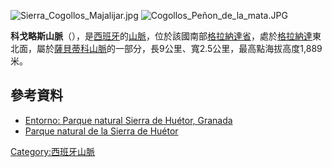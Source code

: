 {{Coord|37|17|30|N|3|31|40|W|display=title}}

[[Image:Sierra_Cogollos_Majalijar.jpg|right]]
[[Image:Cogollos_Peñon_de_la_mata.JPG|thumb]]

'''科戈略斯山脈'''（{{lang-es|Sierra de Cogollos}}），是[[西班牙|西班牙]]的[[山脈|山脈]]，位於該國南部[[格拉納達省|格拉納達省]]，處於[[格拉納達|格拉納達]]東北面，屬於[[薩貝蒂科山脈|薩貝蒂科山脈]]的一部分，長9公里、寬2.5公里，最高點海拔高度1,889米。

==參考資料==
*[http://comandopreston.blogspot.com/2013/01/por-la-sierra-de-huetor-los-penoncillos.html Entorno: Parque natural Sierra de Huétor, Granada]
*[http://www.culturandalucia.com/parque_natural_de_la_sierra_de_hu%C3%A9tor.htm Parque natural de la Sierra de Huétor]

{{Spain-geo-stub}}
[[Category:西班牙山脈|Category:西班牙山脈]]